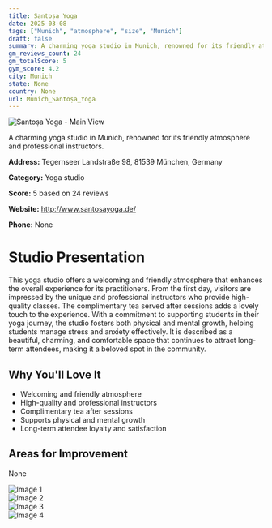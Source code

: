 ```yaml
---
title: Santoṣa Yoga
date: 2025-03-08
tags: ["Munich", "atmosphere", "size", "Munich"]  
draft: false
summary: A charming yoga studio in Munich, renowned for its friendly atmosphere and professional instructors.
gm_reviews_count: 24
gm_totalScore: 5
gym_score: 4.2
city: Munich
state: None
country: None
url: Munich_Santoṣa_Yoga
---
```


<div className="aspect-[16/9] relative my-8">
  <img 
    src="https://lh5.googleusercontent.com/p/AF1QipNmlO1Cy7PAxMfID6Ql2MNoMBwxeP8HfTJCPfwp=w1920-h1080-k-no"
    alt="Santoṣa Yoga - Main View"
    className="object-cover absolute inset-0 w-full h-full rounded-lg"
  />
</div>

A charming yoga studio in Munich, renowned for its friendly atmosphere and professional instructors.

**Address:** Tegernseer Landstraße 98, 81539 München, Germany

**Category:** Yoga studio

**Score:** 5 based on 24 reviews

**Website:** http://www.santosayoga.de/

**Phone:** None

# Studio Presentation

This yoga studio offers a welcoming and friendly atmosphere that enhances the overall experience for its practitioners. From the first day, visitors are impressed by the unique and professional instructors who provide high-quality classes. The complimentary tea served after sessions adds a lovely touch to the experience. With a commitment to supporting students in their yoga journey, the studio fosters both physical and mental growth, helping students manage stress and anxiety effectively. It is described as a beautiful, charming, and comfortable space that continues to attract long-term attendees, making it a beloved spot in the community.

## Why You'll Love It

- Welcoming and friendly atmosphere
- High-quality and professional instructors
- Complimentary tea after sessions
- Supports physical and mental growth
- Long-term attendee loyalty and satisfaction

## Areas for Improvement

None

<div className="grid grid-cols-1 xl:grid-cols-2 gap-4 my-8">
<div className="aspect-[4/3] relative"><img src="https://lh5.googleusercontent.com/p/AF1QipNdHyPCCrsTneXMq_CtudZ_Ed8Jdly52tXm2QHN=w1920-h1080-k-no" alt="Image 1" className="object-cover absolute inset-0 w-full h-full rounded-lg" /></div>
<div className="aspect-[4/3] relative"><img src="https://lh5.googleusercontent.com/p/AF1QipOBMx76Knums4mKh_dVnojl6vs7wHxY-yXON3Lz=w1920-h1080-k-no" alt="Image 2" className="object-cover absolute inset-0 w-full h-full rounded-lg" /></div>
<div className="aspect-[4/3] relative"><img src="https://lh5.googleusercontent.com/p/AF1QipMJMQvU6zGqekFwwFqcoqxT1mue2LG7Vr5Iz-y3=w1920-h1080-k-no" alt="Image 3" className="object-cover absolute inset-0 w-full h-full rounded-lg" /></div>
<div className="aspect-[4/3] relative"><img src="https://lh5.googleusercontent.com/p/AF1QipN2O4d68EWlH9OGrTG85S5UUuLFH_8TAovBIUTT=w1920-h1080-k-no" alt="Image 4" className="object-cover absolute inset-0 w-full h-full rounded-lg" /></div>
</div>